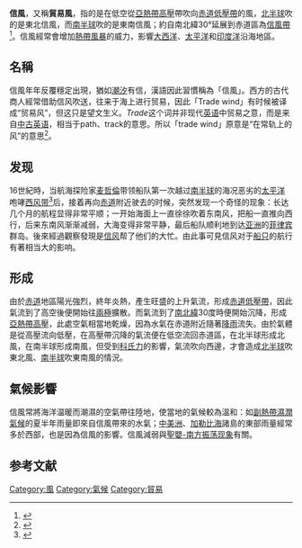 {{Refimprove|time=2020-07-17T02:30:11+00:00}}
{{NoteTA
|G1=Weather
|1=zh-tw:亞熱帶;zh-hk:副熱帶;zh-cn:副热带;
}}
{{行星風系}}
'''信風'''，又稱'''貿易風'''，指的是在低空從[[亞熱帶高壓|亞熱帶高壓]]帶吹向[[赤道低壓帶|赤道低壓帶]]的風，[[北半球|北半球]]吹的是東北信風，而[[南半球|南半球]]吹的是東南信風；約自南北緯30°延展到赤道區為[[信風帶|信風帶]]<ref>{{Cite web |url=https://terms.naer.edu.tw/detail/1298175/?index=1 |title=存档副本 |access-date=2020-12-27 |archive-date=2022-01-16 |archive-url=https://web.archive.org/web/20220116092329/https://terms.naer.edu.tw/detail/1298175/?index=1 }}</ref>。信風經常會增加[[熱帶風暴|熱帶風暴]]的威力，影響[[大西洋|大西洋]]、[[太平洋|太平洋]]和[[印度洋|印度洋]]沿海地區。

==名稱==
信風年年反覆穩定出現，猶如[[潮汐|潮汐]]有信，漢語因此習慣稱為「信風」。西方的古代商人經常借助信风吹送，往来于海上进行贸易，因此「Trade wind」有时候被译成“贸易风”，但这只是望文生义。''Trade''这个词并非现代[[英语|英语]]中贸易之意，而是来自[[中古英语|中古英语]]，相当于path、track的意思。所以「trade wind」原意是“在常轨上的风”的意思<ref>{{cite book|author1=Carol G. Braham |author2=Enid Pearsons |author3=Deborah M. Posner |author4=Georgia S. Maas |author5=Richard Goodman  |last-author-amp=yes |title=Random House Webster's College Dictionary|year=2001|publisher=[[兰登书屋|兰登书屋]]|isbn=0-375-42560-8|edition=second|page=1385}}</ref>。

== 发现 ==
16世紀時，当航海探险家[[麦哲倫|麦哲倫]]带领船队第一次越过[[南半球|南半球]]的海况恶劣的[[太平洋|太平洋]]咆哮[[西风带|西风带]]<ref>{{Cite web |url=https://storymaps.arcgis.com/stories/afc91765ac4c46f79ca2efb18861b0bf |title=存档副本 |access-date=2020-12-27 |archive-date=2021-01-19 |archive-url=https://web.archive.org/web/20210119124819/https://storymaps.arcgis.com/stories/afc91765ac4c46f79ca2efb18861b0bf }}</ref>后，接着再向[[赤道|赤道]]附近驶去的时候，突然发现一个奇怪的现象：长达几个月的航程显得非常平顺；一开始海面上一直徐徐吹着东南风，把船一直推向西行，后来东南风渐渐减弱，大海变得非常平静，最后船队顺利地到达[[亚洲|亚洲]]的[[菲律宾|菲律宾]]群岛。後來經過觀察發現是[[信风|信风]]帮了他们的大忙。由此事可見信风对于[[船只|船只]]的航行有著相当大的影响。

== 形成 ==
由於[[赤道|赤道]]地區陽光強烈，終年炎熱，產生旺盛的上升氣流，形成[[赤道低壓帶|赤道低壓帶]]，因此氣流到了高空後便開始往[[兩極|兩極]]擴散。而氣流到了[[南緯|南]][[北緯|北緯]]30度時便開始沉降，形成[[亞熱帶高壓|亞熱帶高壓]]，此處空氣相當地乾燥，因為水氣在赤道附近隨著[[降雨|降雨]]流失。由於氣體是從高壓流向低壓，在高壓帶沉降的氣流便在低空流回赤道區，在北半球形成北風，在南半球形成南風，但受到[[科里奧利力|科氏力]]的影響，氣流吹向西邊，才會造成[[北半球|北半球]]吹東北風、[[南半球|南半球]]吹東南風的情況。

== 氣候影響 ==
信風常將海洋温暖而潮濕的空氣帶往陸地，使當地的氣候較為溫和：如[[副熱帶濕潤氣候|副熱帶濕潤氣候]]的夏半年雨量即來自信風帶來的水氣；[[中美洲|中美洲]]、[[加勒比海|加勒比海]]諸島的東部雨量經常多於西部，也是因為信風的影響。信風減弱與[[聖嬰-南方振荡现象|聖嬰-南方振荡现象]]有關。

== 参考文献 ==
{{Reflist}}

{{主要天氣現象}}

[[Category:風|Category:風]]
[[Category:氣候|Category:氣候]]
[[Category:貿易|Category:貿易]]
